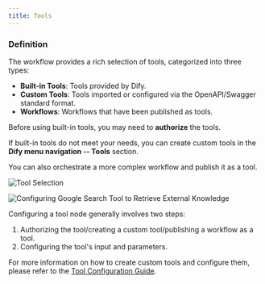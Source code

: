 ```yaml
---
title: Tools
---
```


### Definition

The workflow provides a rich selection of tools, categorized into three types:

* **Built-in Tools**: Tools provided by Dify.
* **Custom Tools**: Tools imported or configured via the OpenAPI/Swagger standard format.
* **Workflows**: Workflows that have been published as tools.

Before using built-in tools, you may need to **authorize** the tools.

If built-in tools do not meet your needs, you can create custom tools in the **Dify menu navigation -- Tools** section.

You can also orchestrate a more complex workflow and publish it as a tool.

![Tool Selection](/images/assets/workflow-tool.png)

![Configuring Google Search Tool to Retrieve External Knowledge](/images/assets/workflow-google-search-tool.png)

Configuring a tool node generally involves two steps:

1. Authorizing the tool/creating a custom tool/publishing a workflow as a tool.
2. Configuring the tool's input and parameters.

For more information on how to create custom tools and configure them, please refer to the [Tool Configuration Guide](/en-us/user-guide/tools/introduction).
